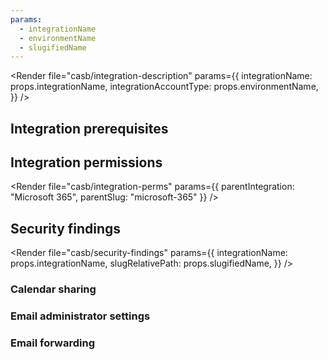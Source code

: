 ```yaml
---
params:
  - integrationName
  - environmentName
  - slugifiedName
---
```



<Render
	file="casb/integration-description"
	params={{
		integrationName: props.integrationName,
		integrationAccountType: props.environmentName,
	}}
/>

## Integration prerequisites

<Render file="casb/microsoft/m365-prereqs" />

## Integration permissions

<Render
	file="casb/integration-perms"
	params={{ parentIntegration: "Microsoft 365", parentSlug: "microsoft-365" }}
/>

## Security findings

<Render
	file="casb/security-findings"
	params={{
		integrationName: props.integrationName,
		slugRelativePath: props.slugifiedName,
	}}
/>

### Calendar sharing

<Render file="casb/microsoft/calendar-sharing" />

### Email administrator settings

<Render file="casb/microsoft/email-admin-settings" />

### Email forwarding

<Render file="casb/microsoft/email-forwarding" />
